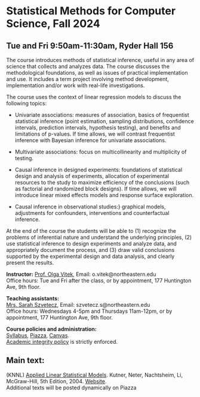 <h1> Statistical Methods for Computer Science, Fall 2024 </h1>
<h2>Tue and Fri 9:50am-11:30am, Ryder Hall 156</h2>

The course introduces methods of statistical inference, useful in any area of science that collects and analyzes data. The course discusses the methodological foundations, as well as issues of practical implementation and use. It includes a term project involving method development, implementation and/or work with real-life investigations.

The course uses the context of linear regression models to discuss the following topics:

- Univariate associations: measures of association, basics of frequentist statistical inference (point estimation, sampling distributions, confidence intervals, prediction intervals, hypothesis testing), and benefits and limitations of p-values. If time allows, we will contrast frequentist inference with Bayesian inference for univariate associations.

- Multivariate associations: focus on multicollinearity and multiplicity of testing.

- Causal inference in designed experiments: foundations of statistical design and analysis of experiments, allocation of experimental resources to the study to maximize efficiency of the conclusions (such as factorial and randomized block designs). If time allows, we will introduce linear mixed effects models and response surface exploration.

- Causal inference in observational studies:} graphical models, adjustments for confounders, interventions and counterfactual inference.

At the end of the course the students will be able to (1) recognize the problems of inferential nature and understand the underlying principles, (2) use statistical inference to design experiments and analyze data, and appropriately document the process, and (3) draw valid conclusions supported by the experimental design and data analysis, and clearly present the results.

<p><strong>Instructor:</strong> [Prof. Olga Vitek](http://olga-vitek-lab.ccis.northeastern.edu/),
Email: o.vitek@northeastern.edu</br>
Office hours: Tue and Fri after the class, or by appointment, 177 Huntington Ave, 9th floor.</p>

<p><strong>Teaching assistants:</strong></br>
[Mrs. Sarah Szvetecz](https://www.khoury.northeastern.edu/people/sarah-szvetecz/), 
Email: szvetecz.s@northeastern.edu</br>
Office hours: Wednesdays 4-5pm and Thursdays 11am-12pm, or by appointment, 177 Huntington Ave, 9th floor.

<p><strong>Course policies and administration:</strong></br> [Syllabus](CS7200_Fall24_syllabus.pdf),  [Piazza](https://piazza.com/northeastern/fall2024/cs7200), 
[Canvas](https://canvas.northeastern.edu/).</br>
[Academic integrity policy](https://osccr.sites.northeastern.edu/academic-integrity-policy/) is strictly enforced.</p> 

<h2>Main text:</h2>
<p>(KNNL) [Applied Linear Statistical Models](https://www.amazon.com/Applied-Linear-Statistical-Models-2013/dp/1259064743/). Kutner, Neter, Nachtsheim, Li, McGraw-Hill, 5th Edition, 2004. [Website](http://users.stat.ufl.edu/~rrandles/sta4210/Rclassnotes/data/textdatasets/index.html).</br>
Additional texts will be posted dynamically on Piazza
</p>
